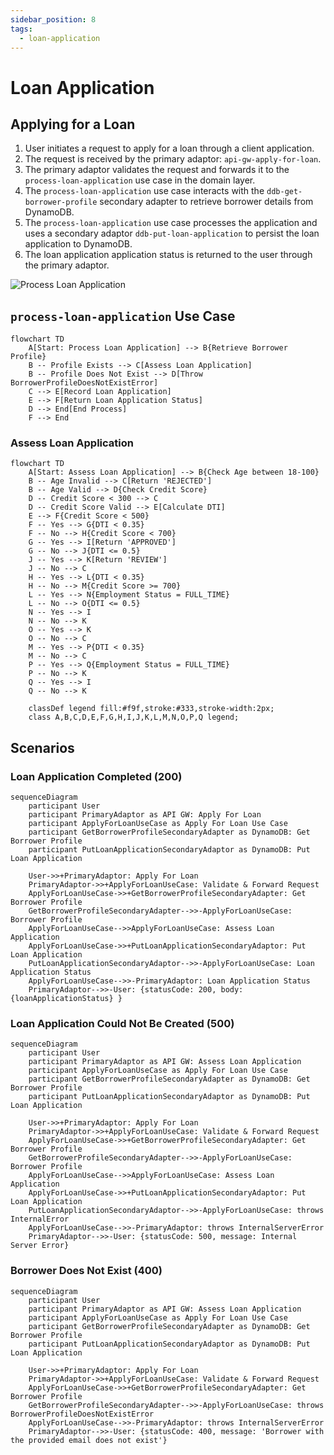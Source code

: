```yaml
---
sidebar_position: 8
tags:
  - loan-application
---
```

# Loan Application

## Applying for a Loan

1. User initiates a request to apply for a loan through a client application.
2. The request is received by the primary adaptor: `api-gw-apply-for-loan`.
3. The primary adaptor validates the request and forwards it to the `process-loan-application` use case in the domain layer.
4. The `process-loan-application` use case interacts with the `ddb-get-borrower-profile` secondary adapter to retrieve borrower details from DynamoDB.
5. The `process-loan-application` use case processes the application and uses a secondary adaptor `ddb-put-loan-application` to persist the loan application to DynamoDB.
6. The loan application application status is returned to the user through the primary adaptor.

![Process Loan Application](/img/loan-application/process-loan-application.svg)

## `process-loan-application` Use Case

```mermaid
flowchart TD
    A[Start: Process Loan Application] --> B{Retrieve Borrower Profile}
    B -- Profile Exists --> C[Assess Loan Application]
    B -- Profile Does Not Exist --> D[Throw BorrowerProfileDoesNotExistError]
    C --> E[Record Loan Application]
    E --> F[Return Loan Application Status]
    D --> End[End Process]
    F --> End
```

### Assess Loan Application

```mermaid
flowchart TD
    A[Start: Assess Loan Application] --> B{Check Age between 18-100}
    B -- Age Invalid --> C[Return 'REJECTED']
    B -- Age Valid --> D{Check Credit Score}
    D -- Credit Score < 300 --> C
    D -- Credit Score Valid --> E[Calculate DTI]
    E --> F{Credit Score < 500}
    F -- Yes --> G{DTI < 0.35}
    F -- No --> H{Credit Score < 700}
    G -- Yes --> I[Return 'APPROVED']
    G -- No --> J{DTI <= 0.5}
    J -- Yes --> K[Return 'REVIEW']
    J -- No --> C
    H -- Yes --> L{DTI < 0.35}
    H -- No --> M{Credit Score >= 700}
    L -- Yes --> N{Employment Status = FULL_TIME}
    L -- No --> O{DTI <= 0.5}
    N -- Yes --> I
    N -- No --> K
    O -- Yes --> K
    O -- No --> C
    M -- Yes --> P{DTI < 0.35}
    M -- No --> C
    P -- Yes --> Q{Employment Status = FULL_TIME}
    P -- No --> K
    Q -- Yes --> I
    Q -- No --> K

    classDef legend fill:#f9f,stroke:#333,stroke-width:2px;
    class A,B,C,D,E,F,G,H,I,J,K,L,M,N,O,P,Q legend;
```

## Scenarios

### Loan Application Completed (200)

```mermaid
sequenceDiagram
    participant User
    participant PrimaryAdaptor as API GW: Apply For Loan
    participant ApplyForLoanUseCase as Apply For Loan Use Case
    participant GetBorrowerProfileSecondaryAdapter as DynamoDB: Get Borrower Profile
    participant PutLoanApplicationSecondaryAdaptor as DynamoDB: Put Loan Application
    
    User->>+PrimaryAdaptor: Apply For Loan
    PrimaryAdaptor->>+ApplyForLoanUseCase: Validate & Forward Request
    ApplyForLoanUseCase->>+GetBorrowerProfileSecondaryAdapter: Get Borrower Profile 
    GetBorrowerProfileSecondaryAdapter-->>-ApplyForLoanUseCase: Borrower Profile
    ApplyForLoanUseCase-->>ApplyForLoanUseCase: Assess Loan Application 
    ApplyForLoanUseCase->>+PutLoanApplicationSecondaryAdaptor: Put Loan Application 
    PutLoanApplicationSecondaryAdaptor-->>-ApplyForLoanUseCase: Loan Application Status
    ApplyForLoanUseCase-->>-PrimaryAdaptor: Loan Application Status 
    PrimaryAdaptor-->>-User: {statusCode: 200, body: {loanApplicationStatus} }
```

### Loan Application Could Not Be Created (500)

```mermaid
sequenceDiagram
    participant User
    participant PrimaryAdaptor as API GW: Assess Loan Application 
    participant ApplyForLoanUseCase as Apply For Loan Use Case
    participant GetBorrowerProfileSecondaryAdapter as DynamoDB: Get Borrower Profile
    participant PutLoanApplicationSecondaryAdaptor as DynamoDB: Put Loan Application
    
    User->>+PrimaryAdaptor: Apply For Loan
    PrimaryAdaptor->>+ApplyForLoanUseCase: Validate & Forward Request
    ApplyForLoanUseCase->>+GetBorrowerProfileSecondaryAdapter: Get Borrower Profile 
    GetBorrowerProfileSecondaryAdapter-->>-ApplyForLoanUseCase: Borrower Profile
    ApplyForLoanUseCase-->>ApplyForLoanUseCase: Assess Loan Application 
    ApplyForLoanUseCase->>+PutLoanApplicationSecondaryAdaptor: Put Loan Application 
    PutLoanApplicationSecondaryAdaptor-->>-ApplyForLoanUseCase: throws InternalError
    ApplyForLoanUseCase-->>-PrimaryAdaptor: throws InternalServerError
    PrimaryAdaptor-->>-User: {statusCode: 500, message: Internal Server Error}
```

### Borrower Does Not Exist (400)

```mermaid
sequenceDiagram
    participant User
    participant PrimaryAdaptor as API GW: Assess Loan Application 
    participant ApplyForLoanUseCase as Apply For Loan Use Case
    participant GetBorrowerProfileSecondaryAdapter as DynamoDB: Get Borrower Profile
    participant PutLoanApplicationSecondaryAdaptor as DynamoDB: Put Loan Application
    
    User->>+PrimaryAdaptor: Apply For Loan
    PrimaryAdaptor->>+ApplyForLoanUseCase: Validate & Forward Request
    ApplyForLoanUseCase->>+GetBorrowerProfileSecondaryAdapter: Get Borrower Profile 
    GetBorrowerProfileSecondaryAdapter-->>-ApplyForLoanUseCase: throws BorrowerProfileDoesNotExistError
    ApplyForLoanUseCase-->>-PrimaryAdaptor: throws InternalServerError
    PrimaryAdaptor-->>-User: {statusCode: 400, message: 'Borrower with the provided email does not exist'}
```
